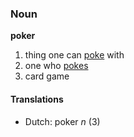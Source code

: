 ===Noun===
'''poker'''

# thing one can [[poke]] with
# one who [[pokes]]
# card game

====Translations====
*Dutch: poker ''n'' (3)